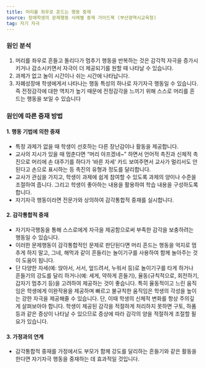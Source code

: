 ```yaml
---
title: 머리를 좌우로 흔드는 행동 중재
source: 장애학생의 문제행동 사례별 중재 가이드북 (부산광역시교육청)
tag: 자기 자극
---
```


### 원인 분석

1. 머리를 좌우로 흔들고 돌리다가 멈추기 행동을 반복하는 것은 감각적 자극을 증가시키거나 감소시키면서 자극이 더 제공되기를 원할 때 나타날 수 있습니다.
2. 과제가 없고 놀이 시간이나 쉬는 시간에 나타납니다.
3. 자폐성장애 학생에게서 나타나는 행동 특성의 하나로 자기자극 행동일 수 있습니다. 즉 전정감각에 대한 역치가 높기 때문에 전정감각을 느끼기 위해 스스로 머리를 흔드는 행동을 보일 수 있습니다

### 원인에 따른 중재 방법

#### 1. 행동 기법에 의한 중재

- 특정 과제가 없을 때 학생이 선호하는 다른 장난감이나 활동을 제공합니다.
- 교사의 지시가 있을 때 멈춘다면 “머리 아프겠네~” 하면서 언어적 촉진과 신체적 촉진으로 머리에 손 대주기를 하다가 ‘바른 자세’ 카드 보여주면서 교사가 멀리서도 안 된다고 손으로 표시하는 등 촉진의 유형과 정도를 달리합니다.
- 교사가 관심을 가지고, 학생이 과제에 쉽게 참여할 수 있도록 과제의 양이나 수준을 조절하여 줍니다. 그리고 학생이 좋아하는 내용을 활용하여 학습 내용을 구성하도록 합니다.
- 자기자극 행동이라면 전문가와 상의하여 감각통합적 중재를 실시합니다.

#### 2. 감각통합적 중재

- 자기자극행동을 통해 스스로에게 자극을 제공함으로써 부족한 감각을 보충하려는 행동일 수 있습니다.
- 이러한 문제행동이 감각통합적인 문제로 판단된다면 머리 흔드는 행동을 억지로 멈추게 하지 말고, 그네, 해먹과 같이 흔들리는 놀이기구를 사용하여 함께 놀아주는 것이 도움이 됩니다.
- 단 다양한 자세(예: 앉아서, 서서, 엎드려서, 누워서 등)로 놀이기구를 타게 하거나 흔들기의 강도를 달리 하거나(예: 세게, 약하게 흔들기), 율동(규칙적으로, 회전하기, 갑자기 멈추기 등)을 고려하여 제공하는 것이 좋습니다. 특히 율동적이고 느린 움직임은 학생에게 이완작용을 제공하며 빠르고 불규칙한 움직임은 학생의 각성을 높이는 강한 자극을 제공해줄 수 있습니다. 단, 이때 학생의 신체적 변화를 항상 주의깊게 살펴보아야 합니다. 학생이 제공된 감각을 적절하게 처리하지 못하면 구토, 하품 등과 같은 증상이 나타날 수 있으므로 증상에 따라 감각의 양을 적절하게 조절할 필요가 있습니다.

#### 3. 가정과의 연계

- 감각통합적 중재를 가정에서도 부모가 함께 강도를 달리하는 흔들기와 같은 활동을 한다면 자기자극 행동을 중재하는 데 효과적일 것입니다.

